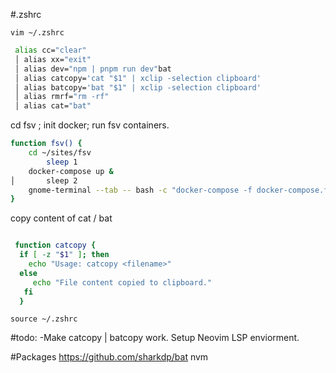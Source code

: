 #.zshrc

`vim ~/.zshrc`

```bash filename=".zshrc"
 alias cc="clear"
 │ alias xx="exit"
 │ alias dev="npm | pnpm run dev"bat
 │ alias catcopy='cat "$1" | xclip -selection clipboard'
 │ alias batcopy='bat "$1" | xclip -selection clipboard'
 │ alias rmrf="rm -rf"
 │ alias cat="bat"

```

cd fsv ; init docker; run fsv containers.

```bash filename=".zshrc"
function fsv() {
    cd ~/sites/fsv
        sleep 1
    docker-compose up &
│       sleep 2
    gnome-terminal --tab -- bash -c "docker-compose -f docker-compose.fsv.yml up; exec zsh"
}
```

copy content of cat / bat

```bash filename =".zshrc"

 function catcopy {
  if [ -z "$1" ]; then
    echo "Usage: catcopy <filename>"
  else
     echo "File content copied to clipboard."
   fi
  }
```

`source ~/.zshrc`

#todo:
-Make catcopy | batcopy work.
Setup Neovim LSP enviorment.

#Packages
https://github.com/sharkdp/bat
nvm

```

```
